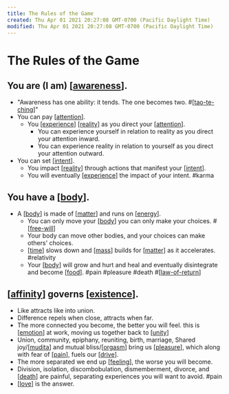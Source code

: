 ```yaml
---
title: The Rules of the Game
created: Thu Apr 01 2021 20:27:08 GMT-0700 (Pacific Daylight Time)
modified: Thu Apr 01 2021 20:27:08 GMT-0700 (Pacific Daylight Time)
---
```

# The Rules of the Game

## You are (I am) [[awareness]].

- "Awareness has one ability: it tends. The one becomes two. #[[tao-te-ching]]"
- You can pay [[attention]].
  - You [[experience]] [[reality]] as you direct your [[attention]].
    - You can experience yourself in relation to reality as you direct your attention inward.
    - You can experience reality in relation to yourself as you direct your attention outward.
- You can set [[intent]].
  - You impact [[reality]] through actions that manifest your [[intent]].
  - You will eventually [[experience]] the impact of your intent. #karma

## You have a [[body]].

- A [[body]] is made of [[matter]] and runs on [[energy]].
  - You can only move your [[body]]
    you can only make your choices. #[[free-will]]
  - Your body can move other bodies, and your choices can make others' choices.
  - [[time]] slows down and [[mass]] builds for [[matter]] as it accelerates. #relativity
  - Your [[body]] will grow and hurt and heal and eventually disintegrate and become [[food]]. #pain #pleasure #death #[[law-of-return]]

## [[affinity]] governs [[existence]].

- Like attracts like into union.
- Difference repels when close, attracts when far.
- The more connected you become, the better you will feel. this is [[emotion]] at work, moving us together back to [[unity]]
- Union, community, epiphany, reuniting, birth, marriage, Shared joy/[[mudita]] and mutual bliss/[[orgasm]] bring us [[pleasure]], which along with fear of [[pain]], fuels our [[drive]].
- The more separated we end up [[feeling]], the worse you will become.
- Division, isolation, discombobulation, dismemberment, divorce, and [[death]] are painful, separating experiences you will want to avoid. #pain
- [[love]] is the answer.

[//begin]: # "Autogenerated link references for markdown compatibility"
[awareness]: awareness "Awareness"
[tao-te-ching]: ../../archives/roam/tao-te-ching "Tao Te Ching"
[attention]: attention "Attention"
[experience]: experience "experience"
[reality]: reality "Reality"
[attention]: attention "Attention"
[intent]: intent "Intent"
[reality]: reality "Reality"
[intent]: intent "Intent"
[experience]: experience "experience"
[body]: body "body"
[body]: body "body"
[matter]: matter "Matter"
[energy]: energy "Energy"
[body]: body "body"
[free-will]: free-will "free-will"
[time]: time "On Time"
[mass]: mass "Mass"
[matter]: matter "Matter"
[body]: body "body"
[food]: ../../archives/roam/food "Food"
[law-of-return]: law-of-return "Law of Return"
[affinity]: affinity "Affinity"
[existence]: existence "existence"
[emotion]: emotion "Emotion"
[unity]: unity "unity"
[mudita]: mudita "mudita"
[orgasm]: orgasm "orgasm"
[pleasure]: pleasure "pleasure"
[pain]: pain "Pain"
[drive]: drive "Drive"
[feeling]: feeling "feeling"
[death]: death "death"
[love]: love "Love"
[//end]: # "Autogenerated link references"
